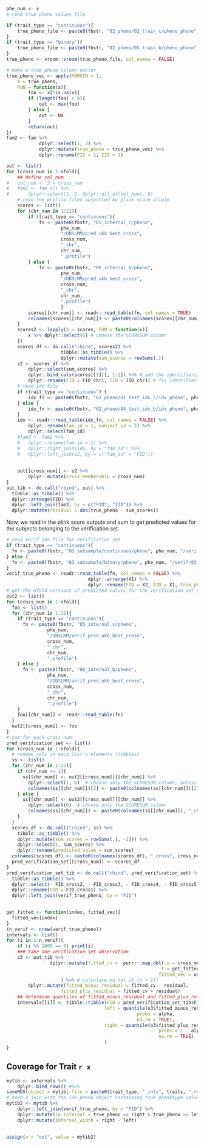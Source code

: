 

```r
phe_num <- x
# read true pheno values file

if (trait_type == "continuous"){
	true_pheno_file <- paste0(fbstr, "02_pheno/02_train_c/pheno_pheno", phe_num, ".txt")
}
if (trait_type == "binary"){
	true_pheno_file <- paste0(fbstr, "02_pheno/05_train_b/pheno_pheno", phe_num, ".txt") 
}
true_pheno <- vroom::vroom(true_pheno_file, col_names = FALSE)
``` 

```r
# make a true pheno column vector
true_pheno_vec <- apply(MARGIN = 1, 
	X = true_pheno, 
	FUN = function(x){
		foo <- x[!is.na(x)]
		if (length(foo) > 0){
			out <- max(foo)
		} else {
			out <- NA
		}
		return(out)
})
fam2 <- fam %>%	
			dplyr::select(1, 2) %>%
			dplyr::mutate(true_pheno = true_pheno_vec) %>%
			dplyr::rename(FID = 1, IID = 2)
```





```r
out <- list()
for (cross_num in 1:nfold){
	## define col_num
#	col_num <- 2 + cross_num
#	fam2 <- fam_all %>%
#		dplyr::select(1, 2, dplyr::all_of(col_num), 8) 
	# read the profile files outputted by plink score allele
	scores <- list()
	for (chr_num in 1:22){
		if (trait_type == "continuous"){
			fn <- paste0(fbstr, "05_internal_c/pheno", 
					phe_num, 
					"/DBSLMM/pred_ukb_best_cross", 
					cross_num, 
					"_chr", 
					chr_num, 
					".profile")
		} else {
			fn <- paste0(fbstr, "06_internal_b/pheno", 
					phe_num, 
					"/DBSLMM/pred_ukb_best_cross", 
					cross_num, 
					"_chr", 
					chr_num, 
					".profile")
					}
		scores[[chr_num]] <- readr::read_table(fn, col_names = TRUE)
		colnames(scores[[chr_num]]) <- paste0(colnames(scores[[chr_num]]), "_chr", chr_num)
	}
	scores2 <- lapply(X = scores, FUN = function(x){
		x %>% dplyr::select(6) # choose the SCORESUM column
	})
	scores_df <- do.call("cbind", scores2) %>%
					tibble::as_tibble() %>%
					dplyr::mutate(sum_scores = rowSums(.))
	s2 <- scores_df %>%
		dplyr::select(sum_scores) %>%
		dplyr::bind_cols(scores[[1]][, 1:2]) %>% # add the identifiers, FID and IID
		dplyr::rename(FID = FID_chr1, IID = IID_chr1) # fix identifier names
	# read idx file
	if (trait_type == "continuous") {
		idx_fn <- paste0(fbstr, "02_pheno/01_test_idx_c/idx_pheno", phe_num, "_cross", cross_num, ".txt")
	} else {
		idx_fn <- paste0(fbstr, "02_pheno/04_test_idx_b/idx_pheno", phe_num, "_cross", cross_num, ".txt")
	}
	idx <- readr::read_table(idx_fn, col_names = FALSE) %>%
		dplyr::rename(fam_id = 1, subject_id = 2) %>%
		dplyr::select(fam_id)
	#fam3 <- fam2 %>%
	#	dplyr::rename(fam_id = 1) %>%
	#	dplyr::right_join(idx, by = "fam_id") %>%
	#	dplyr::left_join(s2, by = c("fam_id" = "FID"))
	
	
	out[[cross_num]] <- s2 %>%
		dplyr::mutate(cross_membership = cross_num) 
}
out_tib <- do.call("rbind", out) %>% 
  tibble::as_tibble() %>% 
  dplyr::arrange(FID) %>%
  dplyr::left_join(fam2, by = c("FID", "IID")) %>%
  dplyr::mutate(residual = abs(true_pheno - sum_scores))
```

Now, we read in the plink score outputs and sum to get predicted values for the subjects belonging to the verification set.

```r
# read verif ids file for verification set
if (trait_type == "continuous"){
  fn <- paste0(fbstr, "03_subsample/continuous/pheno", phe_num, "/verif/03_idx_pheno.txt")
} else {
  fn <- paste0(fbstr, "03_subsample/binary/pheno", phe_num, "/verif/03_idx_pheno.txt")
}
verif_true_pheno <- readr::read_table(fn, col_names = FALSE) %>%
                              dplyr::arrange(X1) %>%
                              dplyr::rename(FID = X2, IID = X1, true_pheno = X3)
# get the nfold versions of predicted values for the verification set subjects
out2 <- list()
for (cross_num in 1:nfold){
  foo <- list()
  for (chr_num in 1:22){
    if (trait_type == "continuous"){
      fn <- paste0(fbstr, "05_internal_c/pheno", 
               phe_num, 
               "/DBSLMM/verif_pred_ukb_best_cross", 
               cross_num, 
               "_chr", 
               chr_num, 
               ".profile")
    } else {
      fn <- paste0(fbstr, "06_internal_b/pheno", 
               phe_num, 
               "/DBSLMM/verif_pred_ukb_best_cross", 
               cross_num, 
               "_chr", 
               chr_num, 
               ".profile")
    }
    foo[[chr_num]] <- readr::read_table(fn)
  }
  out2[[cross_num]] <- foo 
}
# sum for each cross num
pred_verification_set <- list()
for (cross_num in 1:nfold){
  # rename cols in each list's elements (tibbles)
  ss <- list()
  for (chr_num in 1:22){
    if (chr_num == 1){
      ss[[chr_num]] <- out2[[cross_num]][[chr_num]] %>%
        dplyr::select(1, 6)  # choose only the SCORESUM column, unless it's chr1
        colnames(ss[[chr_num]])[2] <- paste0(colnames(ss[[chr_num]])[2], "_chr", chr_num) 
    } else {
      ss[[chr_num]] <- out2[[cross_num]][[chr_num]] %>%
        dplyr::select(6)  # choose only the SCORESUM column
        colnames(ss[[chr_num]]) <- paste0(colnames(ss[[chr_num]]), "_chr", chr_num) 
    }
  }
  scores_df <- do.call("cbind", ss) %>% 
    tibble::as_tibble() %>%
    dplyr::mutate(sum_scores = rowSums(.[, -1])) %>%
    dplyr::select(1, sum_scores) %>%
    dplyr::rename(predicted_value = sum_scores)
  colnames(scores_df) <- paste0(colnames(scores_df), "_cross", cross_num)
  pred_verification_set[[cross_num]] <- scores_df
}
pred_verification_set_tib <- do.call("cbind", pred_verification_set) %>%
  tibble::as_tibble() %>%
  dplyr::select(- FID_cross2, - FID_cross3, - FID_cross4, - FID_cross5) %>%
  dplyr::rename(FID = FID_cross1) %>%
  dplyr::left_join(verif_true_pheno, by = "FID")
  
```



```r
get_fitted <- function(index, fitted_vec){
  fitted_vec[index]
}
(n_verif <- nrow(verif_true_pheno))
intervals <- list()
for (i in 1:n_verif){
	if (i %% 1000 == 0) print(i)
	### take one verification set observation
	o3 <- out_tib %>% 
				dplyr::mutate(fitted_cv =  purrr::map_dbl(.x = cross_membership, 
														.f = get_fitted, 
														fitted_vec = as.vector(unlist(pred_verification_set_tib[i, 2:(1 + nfold)])))
					) %>% # calculate mu hat (X_{n + 1})
		dplyr::mutate(fitted_minus_residual = fitted_cv - residual,
					fitted_plus_residual = fitted_cv + residual)
	## determine quantiles of fitted_minus_residual and fitted_plus_residual
	intervals[[i]] <- tibble::tibble(FID = pred_verification_set_tib$FID[i],
									left = quantile(o3$fitted_minus_residual,
												probs = alpha,
												na.rm = TRUE),
									right = quantile(o3$fitted_plus_residual,
														probs = 1 - alpha,
														na.rm = TRUE)
									)
}
```


## Coverage for Trait `r x`

```r
mytib <- intervals %>% 
  	dplyr::bind_rows() #%>%
saveRDS(object = mytib, file = paste0(trait_type, "_ints", traits, ".rds"))
# need a join with the idx_pheno object containing true phenotype values
mytib2 <- mytib %>%
	dplyr::left_join(verif_true_pheno, by = "FID") %>%
	dplyr::mutate(in_interval = true_pheno <= right & true_pheno >= left) %>%
	dplyr::mutate(interval_width = right - left)
 

```

```r
assign(x = "out", value = mytib2)
```





